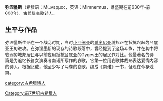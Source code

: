 {{unreferenced|time=2013-1-22}} 
'''弥涅墨斯'''（希腊语：Μίμνερμος，英语：Mimnermus，鼎盛期在前630年-前600年)，古希腊[[哀歌|哀歌]]诗人。
==生平与作品==
弥涅墨斯生活在一个战乱时期，当时[[小亚细亚|小亚细亚]]的[[爱奥尼亚|爱奥尼亚]]城邦正在抵抗兴起的吕底亚王的进攻。在弥涅墨斯的现存的诗歌段落中，曾经提到了这场斗争，并在其中将软弱的城邦居民与以前应用抵抗吕底亚的Gyges王的居民作对比。他最著名的诗篇是为追忆长笛女演奏者南诺所写作的哀歌，它第一位用哀歌体裁来表达爱情内容的诗人。根据记载，他至少写了两卷的哀歌，编成《南诺》一书，但现在今存残篇。

{{Authority control}}
[[category:古希腊诗人|category:古希腊诗人]]
[[Category:前7世纪古希腊人|Category:前7世纪古希腊人]]